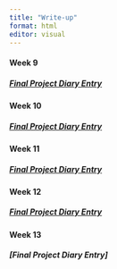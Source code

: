 ```yaml
---
title: "Write-up"
format: html
editor: visual
---
```


#### Week 9

##### [Final Project Diary Entry](https://github.com/yuhakim/Code-alongs-and-Challenges/blob/main/Week%209%20Diary%20Entry.pdf)

#### Week 10

##### [Final Project Diary Entry](https://github.com/yuhakim/Code-alongs-and-Challenges/blob/main/Week%2010%20Diary%20Entry.pdf)

#### Week 11

##### [Final Project Diary Entry](https://github.com/yuhakim/Code-alongs-and-Challenges/blob/main/Week%2011%20Diary%20Entry.pdf)

#### Week 12

##### [Final Project Diary Entry](https://github.com/yuhakim/Code-alongs-and-Challenges/blob/main/Week%2012%20Diary%20Entry.pdf)

#### Week 13

##### [Final Project Diary Entry]
